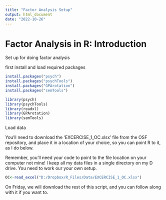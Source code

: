 ```yaml
---
title: "Factor Analysis Setup"
output: html_document
date: "2022-10-26"
---
```



# Factor Analysis in R: Introduction

Set up for doing factor analysis

first install and load required packages

```r
install.packages("psych")
install.packages("psychTools")
install.packages("GPArotation")
install.packages("semTools")
```


```r
library(psych)
library(psychTools)
library(readxl)
library(GPArotation)
library(semTools)
```

Load data

You'll need to download the 'EXCERCISE_1_OC.xlsx' file from the OSF repository, and place it in a location of your choice, so you can point R to it, as I do below.

Remember, you'll need your code to point to the file location on your computer not mine! I keep all my data files in a single directory on my D drive. You need to work our your own setup.

```r
OC<-read_excel("D:/Dropbox/R_Files/Data/EXCERCISE_1_OC.xlsx")
```

On Friday, we will download the rest of this script, and you can follow along with it if you want to.


